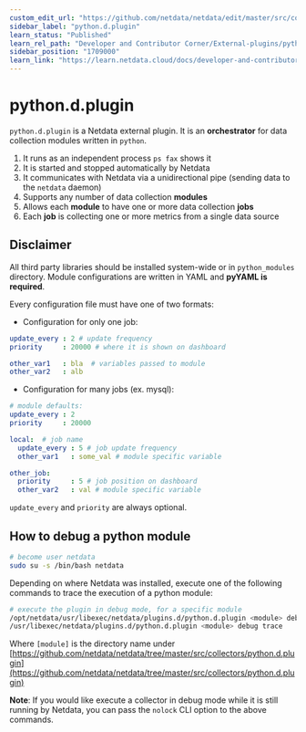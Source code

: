 ```yaml
---
custom_edit_url: "https://github.com/netdata/netdata/edit/master/src/collectors/python.d.plugin/README.md"
sidebar_label: "python.d.plugin"
learn_status: "Published"
learn_rel_path: "Developer and Contributor Corner/External-plugins/python.d.plugin"
sidebar_position: "1709000"
learn_link: "https://learn.netdata.cloud/docs/developer-and-contributor-corner/external-plugins/python.d.plugin/python.d.plugin"
---
```


# python.d.plugin

`python.d.plugin` is a Netdata external plugin. It is an **orchestrator** for data collection modules written in `python`.

1. It runs as an independent process `ps fax` shows it
2. It is started and stopped automatically by Netdata
3. It communicates with Netdata via a unidirectional pipe (sending data to the `netdata` daemon)
4. Supports any number of data collection **modules**
5. Allows each **module** to have one or more data collection **jobs**
6. Each **job** is collecting one or more metrics from a single data source

## Disclaimer

All third party libraries should be installed system-wide or in `python_modules` directory.
Module configurations are written in YAML and **pyYAML is required**.

Every configuration file must have one of two formats:

- Configuration for only one job:

```yaml
update_every : 2 # update frequency
priority     : 20000 # where it is shown on dashboard

other_var1   : bla  # variables passed to module
other_var2   : alb
```

- Configuration for many jobs (ex. mysql):

```yaml
# module defaults:
update_every : 2
priority     : 20000

local:  # job name
  update_every : 5 # job update frequency
  other_var1   : some_val # module specific variable

other_job:
  priority     : 5 # job position on dashboard
  other_var2   : val # module specific variable
```

`update_every` and `priority` are always optional.

## How to debug a python module

```bash
# become user netdata
sudo su -s /bin/bash netdata
```

Depending on where Netdata was installed, execute one of the following commands to trace the execution of a python module:

```bash
# execute the plugin in debug mode, for a specific module
/opt/netdata/usr/libexec/netdata/plugins.d/python.d.plugin <module> debug trace
/usr/libexec/netdata/plugins.d/python.d.plugin <module> debug trace
```

Where `[module]` is the directory name under [https://github.com/netdata/netdata/tree/master/src/collectors/python.d.plugin](https://github.com/netdata/netdata/tree/master/src/collectors/python.d.plugin)

**Note**: If you would like execute a collector in debug mode while it is still running by Netdata, you can pass the `nolock` CLI option to the above commands.
